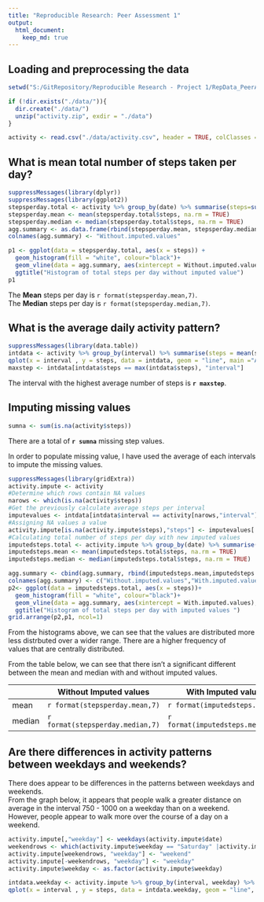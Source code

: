 ```yaml
---
title: "Reproducible Research: Peer Assessment 1"
output: 
  html_document:
    keep_md: true
---
```



## Loading and preprocessing the data

```r
setwd("S:/GitRepository/Reproducible Research - Project 1/RepData_PeerAssessment1")

if (!dir.exists("./data/")){
  dir.create("./data/")
  unzip("activity.zip", exdir = "./data")
}

activity <- read.csv("./data/activity.csv", header = TRUE, colClasses = c("numeric","Date","numeric"))
```

## What is mean total number of steps taken per day?

```r
suppressMessages(library(dplyr))
suppressMessages(library(ggplot2))
stepsperday.total <- activity %>% group_by(date) %>% summarise(steps=sum(steps))
stepsperday.mean <- mean(stepsperday.total$steps, na.rm = TRUE)
stepsperday.median <- median(stepsperday.total$steps, na.rm = TRUE)
agg.summary <- as.data.frame(rbind(stepsperday.mean, stepsperday.median))
colnames(agg.summary) <- "Without.imputed.values"
```

```r
p1 <- ggplot(data = stepsperday.total, aes(x = steps)) +
  geom_histogram(fill = "white", colour="black")+
  geom_vline(data = agg.summary, aes(xintercept = Without.imputed.values), colour = "red")+
  ggtitle("Histogram of total steps per day without imputed value")
p1
```

The **Mean** steps per day is `r format(stepsperday.mean,7)`.  
The **Median** steps per day is `r format(stepsperday.median,7)`.

## What is the average daily activity pattern?

```r
suppressMessages(library(data.table))
intdata <- activity %>% group_by(interval) %>% summarise(steps = mean(steps, na.rm=TRUE))
qplot(x = interval , y = steps, data = intdata, geom = "line", main ="Average steps per interval")
maxstep <- intdata[intdata$steps == max(intdata$steps), "interval"]

```

The interval with the highest average number of steps is **`r maxstep`**.

## Imputing missing values

```r
sumna <- sum(is.na(activity$steps))
```
There are a total of **`r sumna`** missing step values.

In order to populate missing value, I have used the average of each intervals to impute the missing values.
```r
suppressMessages(library(gridExtra))
activity.impute <- activity
#Determine which rows contain NA values
narows <- which(is.na(activity$steps))
#Get the previously calculate average steps per interval
imputevalues <- intdata[intdata$interval == activity[narows,"interval"],"steps"]
#Assigning NA values a value 
activity.impute[is.na(activity.impute$steps),"steps"] <- imputevalues[!is.na(imputevalues$steps),]
#Calculating total number of steps per day with new imputed values
imputedsteps.total <- activity.impute %>% group_by(date) %>% summarise(steps=sum(steps))
imputedsteps.mean <- mean(imputedsteps.total$steps, na.rm = TRUE)
imputedsteps.median <- median(imputedsteps.total$steps, na.rm = TRUE)

agg.summary <- cbind(agg.summary, rbind(imputedsteps.mean,imputedsteps.median))
colnames(agg.summary) <- c("Without.imputed.values","With.imputed.values")
p2<- ggplot(data = imputedsteps.total, aes(x = steps))+
  geom_histogram(fill = "white", colour="black")+
  geom_vline(data = agg.summary, aes(xintercept = With.imputed.values), colour = "red")+
  ggtitle("Histogram of total steps per day with imputed values ")
grid.arrange(p2,p1, ncol=1)
```

From the histograms above, we can see that the values are distributed more less distrbuted over a wider range. There are a higher frequency of   
values that are centrally distributed.  

From the table below, we can see that there isn't a significant different between the mean and median with and without imputed values.  

|   |Without Imputed values   |With Imputed values   |
|---|---|---|
| mean  |`r format(stepsperday.mean,7)` |`r format(imputedsteps.mean,7)`    |
| median|`r format(stepsperday.median,7)`   |`r format(imputedsteps.median,7)`   |


## Are there differences in activity patterns between weekdays and weekends?

There does appear to be differences in the patterns between weekdays and weekends.  
From the graph below, it appears that people walk a greater distance on average in the interval 750 - 1000 on a weekday than on a weekend.
However, people appear to walk more over the course of a day on a weekend.

```r

activity.impute[,"weekday"] <- weekdays(activity.impute$date)
weekendrows <- which(activity.impute$weekday == "Saturday" |activity.impute$weekday == "Sunday")
activity.impute[weekendrows, "weekday"] <- "weekend"
activity.impute[-weekendrows, "weekday"] <- "weekday"
activity.impute$weekday <- as.factor(activity.impute$weekday)

intdata.weekday <- activity.impute %>% group_by(interval, weekday) %>% summarise(steps = mean(steps, na.rm=TRUE))
qplot(x = interval , y = steps, data = intdata.weekday, geom = "line", main ="Average steps per interval and weekday", facets = weekday ~.)
```